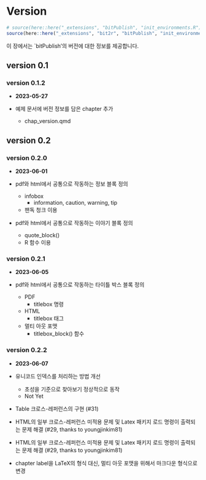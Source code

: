 # Version {#sec-version}

```{=tex}
\newcounter{exam_num_version} 
\setcounter{exam_num_version}{0}
```

```r
# source(here::here("_extensions", "bitPublish", "init_environments.R"))
source(here::here("_extensions", "bit2r", "bitPublish", "init_environments.R"))
```

이 장에서는 `bitPublish'의 버전에 대한 정보를 제공합니다.

## version 0.1

### version 0.1.2

- **2023-05-27**

- 예제 문서에 버전 정보를 담은 chapter 추가
    - chap_version.qmd
    
## version 0.2

### version 0.2.0    

- **2023-06-01**

- pdf와 html에서 공통으로 작동하는 정보 블록 정의
    - infobox
        - information, caution, warning, tip
    - 팬독 청크 이용
- pdf와 html에서 공통으로 작동하는 이야기 블록 정의
    - quote_block()
    - R 함수 이용 

### version 0.2.1    

- **2023-06-05**

- pdf와 html에서 공통으로 작동하는 타이틀 박스 블록 정의
    - PDF
        - titlebox 명령
    - HTML
        - titlebox 태그
    - 멀티 아웃 포맷
        - titlebox_block() 함수

### version 0.2.2

- **2023-06-07**

- 유니코드 인덱스를 처리하는 방법 개선
    - 초성을 기준으로 찾아보기 정상적으로 동작 
    - Not Yet
- Table 크로스-레퍼런스의 구현 (#31)
- HTML의 일부 크로스-레퍼런스 미적용 문제 및 Latex 패키지 로드 명령이 출력되는 문제 해결 (#29, thanks to youngjinkim81)
- HTML의 일부 크로스-레퍼런스 미적용 문제 및 Latex 패키지 로드 명령이 출력되는 문제 해결 (#29, thanks to youngjinkim81)
- chapter label을 LaTeX의 형식 대신, 멀티 아웃 포맷을 위해서 마크다운 형식으로 변경 



